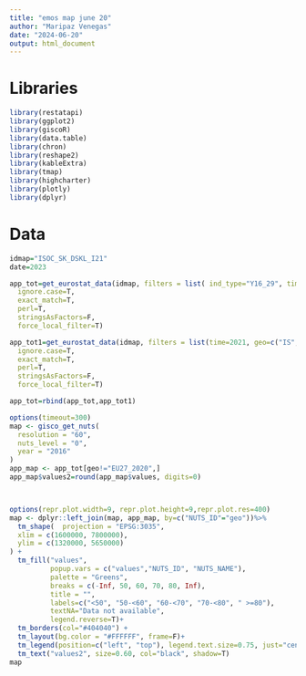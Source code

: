 ---
title: "emos map june 20"
author: "Maripaz Venegas"
date: "2024-06-20"
output: html_document
---
# Libraries

```{r}
library(restatapi)
library(ggplot2)
library(giscoR) 
library(data.table)
library(chron) 
library(reshape2)
library(kableExtra)
library(tmap) 
library(highcharter)
library(plotly)
library(dplyr)
```

# Data
```{r}
idmap="ISOC_SK_DSKL_I21"
date=2023

app_tot=get_eurostat_data(idmap, filters = list( ind_type="Y16_29", time=date, unit="PC_IND", indic_is="I_DSK2_BAB"),
  ignore.case=T,
  exact_match=T,
  perl=T,
  stringsAsFactors=F,
  force_local_filter=T)

app_tot1=get_eurostat_data(idmap, filters = list(time=2021, geo=c("IS", "MK"), indic_is="I_DSK2_BAB", ind_type="Y16_29", unit="PC_IND"),
  ignore.case=T,
  exact_match=T,
  perl=T,
  stringsAsFactors=F,
  force_local_filter=T)

app_tot=rbind(app_tot,app_tot1)
```




```{r}
options(timeout=300)
map <- gisco_get_nuts(
  resolution = "60",
  nuts_level = "0",
  year = "2016"
)
app_map <- app_tot[geo!="EU27_2020",]
app_map$values2=round(app_map$values, digits=0)



options(repr.plot.width=9, repr.plot.height=9,repr.plot.res=400)
map <- dplyr::left_join(map, app_map, by=c("NUTS_ID"="geo"))%>%
  tm_shape(  projection = "EPSG:3035",
  xlim = c(1600000, 7800000),
  ylim = c(1320000, 5650000)
) +
  tm_fill("values",
          popup.vars = c("values","NUTS_ID", "NUTS_NAME"),
          palette = "Greens", 
          breaks = c(-Inf, 50, 60, 70, 80, Inf),
          title = "",
          labels=c("<50", "50-<60", "60-<70", "70-<80", " >=80"), 
          textNA="Data not available",
          legend.reverse=T)+
  tm_borders(col="#404040") +
  tm_layout(bg.color = "#FFFFFF", frame=F)+
  tm_legend(position=c("left", "top"), legend.text.size=0.75, just="center")+
  tm_text("values2", size=0.60, col="black", shadow=T)
map



```

